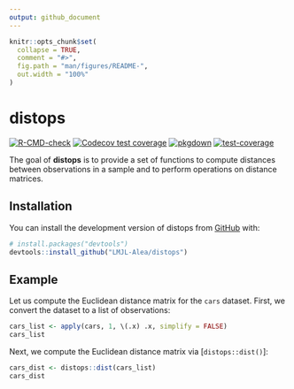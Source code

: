 ```yaml
---
output: github_document
---
```


<!-- README.md is generated from README.Rmd. Please edit that file -->

```r
knitr::opts_chunk$set(
  collapse = TRUE,
  comment = "#>",
  fig.path = "man/figures/README-",
  out.width = "100%"
)
```

# distops

<!-- badges: start -->
[![R-CMD-check](https://github.com/LMJL-Alea/distops/actions/workflows/R-CMD-check.yaml/badge.svg)](https://github.com/LMJL-Alea/distops/actions/workflows/R-CMD-check.yaml)
[![Codecov test coverage](https://codecov.io/gh/LMJL-Alea/distops/branch/master/graph/badge.svg)](https://app.codecov.io/gh/LMJL-Alea/distops?branch=master)
[![pkgdown](https://github.com/LMJL-Alea/distops/actions/workflows/pkgdown.yaml/badge.svg)](https://github.com/LMJL-Alea/distops/actions/workflows/pkgdown.yaml)
[![test-coverage](https://github.com/LMJL-Alea/distops/actions/workflows/test-coverage.yaml/badge.svg)](https://github.com/LMJL-Alea/distops/actions/workflows/test-coverage.yaml)
<!-- badges: end -->

The goal of **distops** is to provide a set of functions to compute distances between observations in a sample and to perform operations on distance matrices.

## Installation

You can install the development version of distops from [GitHub](https://github.com/) with:

``` r
# install.packages("devtools")
devtools::install_github("LMJL-Alea/distops")
```

## Example

Let us compute the Euclidean distance matrix for the `cars` dataset. First, we convert the dataset to a list of observations:

```r
cars_list <- apply(cars, 1, \(.x) .x, simplify = FALSE)
cars_list
```

Next, we compute the Euclidean distance matrix via [`distops::dist()`]:

```r
cars_dist <- distops::dist(cars_list)
cars_dist
```
